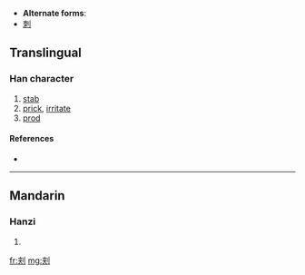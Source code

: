 * '''Alternate forms''':
* [[刺]]
==Translingual==

===Han character===
{{Han char|rn=18|rad=刀|as=06|sn=8|four=|canj=大廿中弓 (KTLN)}}

# [[stab]]
# [[prick]], [[irritate]]
# [[prod]]

====References====
* {{Han ref|kx=0139.251|hdz=10333.041|uh=523E|ud=21054}}

----

==Mandarin==

===Hanzi===
{{cmn-hanzi|pin=[[cì]] ([[ci4]])|wg=tz'u<sup>4</sup>}}

# {{defn|Mandarin|sort=刀06}}

[[fr:刾]]
[[mg:刾]]